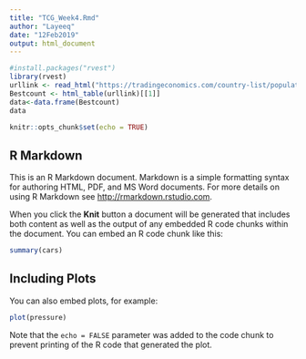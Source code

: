 ```yaml
---
title: "TCG_Week4.Rmd"
author: "Layeeq"
date: "12Feb2019"
output: html_document
---
```

```r

#install.packages("rvest")
library(rvest)
urllink <- read_html("https://tradingeconomics.com/country-list/population?continent=europe")
Bestcount <- html_table(urllink)[[1]]
data<-data.frame(Bestcount)
data

```

```r
knitr::opts_chunk$set(echo = TRUE)
```

## R Markdown

This is an R Markdown document. Markdown is a simple formatting syntax for authoring HTML, PDF, and MS Word documents. For more details on using R Markdown see <http://rmarkdown.rstudio.com>.

When you click the **Knit** button a document will be generated that includes both content as well as the output of any embedded R code chunks within the document. You can embed an R code chunk like this:

```r
summary(cars)
```

## Including Plots

You can also embed plots, for example:

```r
plot(pressure)
```

Note that the `echo = FALSE` parameter was added to the code chunk to prevent printing of the R code that generated the plot.
